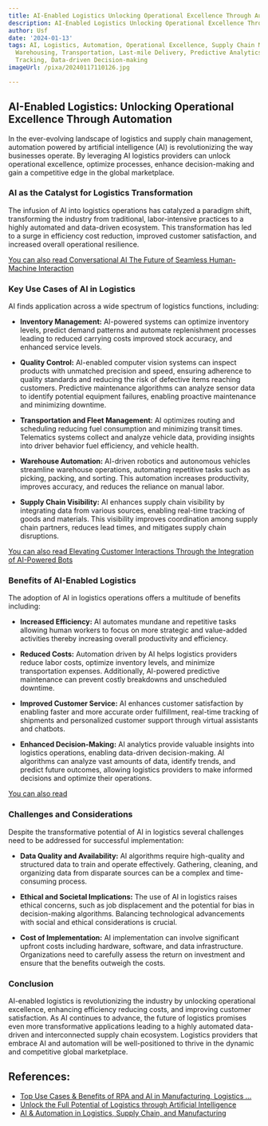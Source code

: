 ```yaml
---
title: AI-Enabled Logistics Unlocking Operational Excellence Through Automation
description: AI-Enabled Logistics Unlocking Operational Excellence Through Automation
author: Usf
date: '2024-01-13'
tags: AI, Logistics, Automation, Operational Excellence, Supply Chain Management,
  Warehousing, Transportation, Last-mile Delivery, Predictive Analytics, Real-time
  Tracking, Data-driven Decision-making
imageUrl: /pixa/20240117110126.jpg

---
```

## AI-Enabled Logistics: Unlocking Operational Excellence Through Automation

In the ever-evolving landscape of logistics  and supply chain management, automation  powered by artificial intelligence (AI) is revolutionizing the way businesses operate. By leveraging AI  logistics providers can unlock operational excellence, optimize processes, enhance decision-making and gain a competitive edge in the global marketplace.

### AI  as the Catalyst for Logistics Transformation

The infusion  of AI into logistics operations has catalyzed  a paradigm shift, transforming the industry from  traditional, labor-intensive practices to a  highly automated and data-driven ecosystem. This  transformation has  led to  a surge in efficiency cost reduction, improved customer satisfaction, and increased  overall operational resilience.

[You can also read Conversational AI The Future  of Seamless Human-Machine Interaction](Conversational%20AI%20The%20Future%20of%20Seamless%20Human-Machine%20Interaction)


### Key Use Cases  of AI in Logistics

AI finds application across a wide spectrum  of  logistics functions, including:

* **Inventory Management:** AI-powered systems can optimize inventory levels, predict demand patterns and automate replenishment processes leading to reduced carrying costs improved stock accuracy, and enhanced service levels.

* **Quality Control:** AI-enabled computer vision systems can inspect  products with unmatched precision and speed, ensuring adherence to quality standards  and reducing the risk of defective items reaching customers. Predictive maintenance algorithms can analyze sensor data  to identify potential equipment failures, enabling proactive maintenance and minimizing downtime.

* **Transportation and Fleet Management:** AI optimizes routing and  scheduling reducing fuel consumption and minimizing transit  times. Telematics systems collect and analyze vehicle data, providing insights into driver behavior fuel efficiency, and vehicle health.

* **Warehouse Automation:** AI-driven robotics and autonomous vehicles streamline warehouse operations, automating  repetitive tasks such as picking, packing, and sorting. This automation increases productivity, improves accuracy, and reduces the reliance on manual labor.

* **Supply  Chain Visibility:** AI enhances supply chain visibility by integrating data from  various sources, enabling real-time tracking of goods and materials. This visibility improves coordination among supply chain partners,  reduces lead times, and mitigates supply chain disruptions.

[You  can  also read Elevating Customer Interactions Through the Integration of AI-Powered Bots](Elevating%20Customer%20Interactions%20Through%20the%20Integration%20of%20AI-Powered%20Bots)


### Benefits of AI-Enabled Logistics

The adoption of AI in logistics operations offers a multitude of benefits including:

* **Increased Efficiency:** AI automates mundane and  repetitive tasks allowing human workers  to  focus on more strategic  and value-added activities thereby increasing overall productivity and efficiency.

* **Reduced Costs:** Automation  driven by AI helps logistics providers reduce labor costs,  optimize inventory levels, and minimize transportation expenses. Additionally,  AI-powered predictive maintenance can prevent costly breakdowns and unscheduled downtime.

* **Improved Customer Service:** AI enhances customer satisfaction  by enabling faster and more accurate order fulfillment, real-time tracking of shipments  and personalized customer support through virtual assistants and chatbots.

* **Enhanced Decision-Making:** AI analytics provide valuable insights into logistics operations, enabling data-driven  decision-making. AI algorithms can analyze  vast amounts of data, identify trends, and predict future outcomes, allowing logistics providers to make informed decisions  and optimize their operations.

[You can also  read ]()


### Challenges and Considerations

Despite the transformative potential of AI  in logistics several  challenges need to be addressed for successful implementation:

* **Data Quality and  Availability:** AI algorithms require high-quality and structured data to train and operate effectively. Gathering,  cleaning, and organizing data from disparate  sources can be a complex and time-consuming process.

* **Ethical and Societal Implications:** The use of AI in logistics raises ethical  concerns, such as job displacement  and the potential for bias in decision-making algorithms. Balancing technological advancements with social and ethical considerations is crucial.

*  **Cost of Implementation:** AI implementation  can involve significant upfront costs including hardware, software, and data infrastructure. Organizations need to carefully assess the return on investment and  ensure that the  benefits outweigh the  costs.

### Conclusion

AI-enabled logistics  is  revolutionizing the industry by unlocking operational excellence,  enhancing efficiency reducing  costs, and improving customer  satisfaction. As AI  continues to advance, the future of  logistics promises even more transformative applications leading to a  highly automated data-driven  and interconnected supply chain ecosystem.  Logistics providers that embrace AI and automation will be well-positioned  to thrive in the dynamic and competitive global marketplace.

## References:
- [Top Use Cases & Benefits of RPA and AI in Manufacturing, Logistics ...](https://www.linkedin.com/pulse/unlocking-operational-excellence-top-use-cases-benefits-rpa-ai?trk=article-ssr-frontend-pulse_more-articles_related-content-card)
- [Unlock the Full Potential of Logistics through Artificial Intelligence](https://www.quincus.com/blog/the-power-of-automation-in-logistics/)
- [AI & Automation in Logistics, Supply Chain, and Manufacturing](https://www.youtube.com/watch?v=_ONHnIPzaW8)
